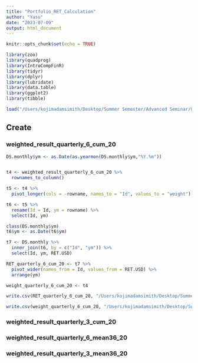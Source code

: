 ```yaml
---
title: "Portfolio_RET_Calculation"
author: "Yasu"
date: "2023-07-09"
output: html_document
---
```


```r
knitr::opts_chunk$set(echo = TRUE)
```

```r
library(zoo)
library(quadprog)
library(IntroCompFinR)
library(tidyr)
library(dplyr)
library(lubridate)
library(data.table)
library(ggplot2)
library(tibble)
```
```r
load("/Users/kojimadamsimith/Desktop/Summer Semester/Advanced Seminar/GBR/Original_Dataset/GBR_DS_monthly.RData")
```

## Create
### weighted_result_quarterly_6_cum_20
```r

DS.monthly$ym <- as.Date(as.yearmon(DS.monthly$ym,"%Y.%m"))


t4 <- weighted_result_quarterly_6_cum_20 %>% 
  rownames_to_column()

t5 <- t4 %>% 
  pivot_longer(cols = -rowname, names_to = "Id", values_to = "weight")

t6 <- t5 %>% 
  rename(Id = Id, ym = rowname) %>% 
  select(Id, ym)

class(DS.monthly$ym)
t6$ym <- as.Date(t6$ym)

t7 <- DS.monthly %>%
  inner_join(t6, by = c("Id", "ym")) %>% 
  select(Id, ym, RET.USD)

RET_quarterly_6_cum_20 <- t7 %>% 
  pivot_wider(names_from = Id, values_from = RET.USD) %>% 
  arrange(ym)

weight_quarterly_6_cum_20 <- t4

write.csv(RET_quarterly_6_cum_20, "/Users/kojimadamsimith/Desktop/Summer Semester/Advanced Seminar/GBR/SS23_Empirical-Asset-Pricing/Weighting/portfolio_return/RET_quarterly_6_cum_20.csv")

write.csv(weight_quarterly_6_cum_20, "/Users/kojimadamsimith/Desktop/Summer Semester/Advanced Seminar/GBR/SS23_Empirical-Asset-Pricing/Weighting/portfolio_return/weight_quarterly_6_cum_20.csv")
```

### weighted_result_quarterly_3_cum_20


### weighted_result_quarterly_6_mean36_20

### weighted_result_quarterly_3_mean36_20